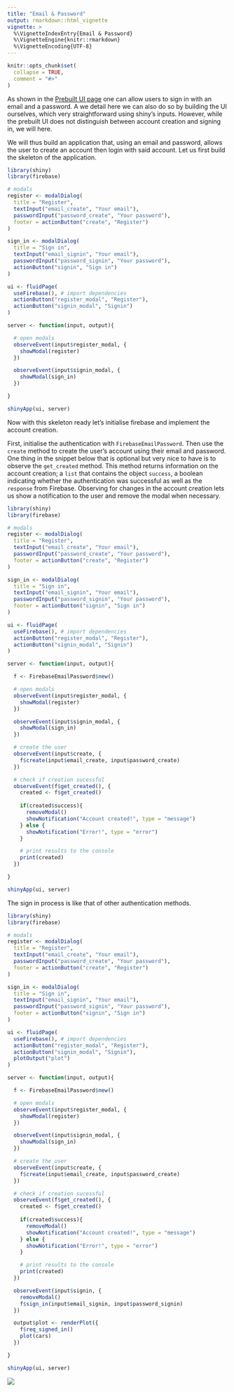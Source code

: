 ```yaml
---
title: "Email & Password"
output: rmarkdown::html_vignette
vignette: >
  %\VignetteIndexEntry{Email & Password}
  %\VignetteEngine{knitr::rmarkdown}
  %\VignetteEncoding{UTF-8}
---
```


```r
knitr::opts_chunk$set(
  collapse = TRUE,
  comment = "#>"
)
```

As shown in the [Prebuilt UI page](get-started.html) one can allow users to sign in with an email and a password. A we detail here we can also do so by building the UI ourselves, which very straightforward using shiny's inputs. However, while the prebuilt UI does not distinguish between account creation and signing in, we will here.

We will thus build an application that, using an email and password, allows the user to create an account then login with said account. Let us first build the skeleton of the application. 

```r
library(shiny)
library(firebase)

# modals
register <- modalDialog(
  title = "Register",
  textInput("email_create", "Your email"),
  passwordInput("password_create", "Your password"),
  footer = actionButton("create", "Register")
)

sign_in <- modalDialog(
  title = "Sign in",
  textInput("email_signin", "Your email"),
  passwordInput("password_signin", "Your password"),
  actionButton("signin", "Sign in")
)

ui <- fluidPage(
  useFirebase(), # import dependencies
  actionButton("register_modal", "Register"),
  actionButton("signin_modal", "Signin")
)

server <- function(input, output){

  # open modals
  observeEvent(input$register_modal, {
    showModal(register)
  })

  observeEvent(input$signin_modal, {
    showModal(sign_in)
  })

}

shinyApp(ui, server)
```

Now with this skeleton ready let's initialise firebase and implement the account creation. 

First, initialise the authentication with `FirebaseEmailPassword`. Then use the `create` method to create the user's account using their email and password. One thing in the snippet below that is optional but very nice to have is to observe the `get_created` method. This method returns information on the account creation; a `list` that contains the object `success`, a boolean indicating whether the authentication was successful as well as the `response` from Firebase. Observing for changes in the account creation lets us show a notification to the user and remove the modal when necessary.

```r
library(shiny)
library(firebase)

# modals
register <- modalDialog(
  title = "Register",
  textInput("email_create", "Your email"),
  passwordInput("password_create", "Your password"),
  footer = actionButton("create", "Register")
)

sign_in <- modalDialog(
  title = "Sign in",
  textInput("email_signin", "Your email"),
  passwordInput("password_signin", "Your password"),
  footer = actionButton("signin", "Sign in")
)

ui <- fluidPage(
  useFirebase(), # import dependencies
  actionButton("register_modal", "Register"),
  actionButton("signin_modal", "Signin")
)

server <- function(input, output){

  f <- FirebaseEmailPassword$new()

  # open modals
  observeEvent(input$register_modal, {
    showModal(register)
  })

  observeEvent(input$signin_modal, {
    showModal(sign_in)
  })

  # create the user
  observeEvent(input$create, {
    f$create(input$email_create, input$password_create)
  })

  # check if creation sucessful
  observeEvent(f$get_created(), {
    created <- f$get_created()
    
    if(created$success){
      removeModal()
      showNotification("Account created!", type = "message")
    } else {
      showNotification("Error!", type = "error")
    }

    # print results to the console
    print(created)
  })

}

shinyApp(ui, server)
```

The sign in process is like that of other authentication methods.

```r
library(shiny)
library(firebase)

# modals
register <- modalDialog(
  title = "Register",
  textInput("email_create", "Your email"),
  passwordInput("password_create", "Your password"),
  footer = actionButton("create", "Register")
)

sign_in <- modalDialog(
  title = "Sign in",
  textInput("email_signin", "Your email"),
  passwordInput("password_signin", "Your password"),
  footer = actionButton("signin", "Sign in")
)

ui <- fluidPage(
  useFirebase(), # import dependencies
  actionButton("register_modal", "Register"),
  actionButton("signin_modal", "Signin"),
  plotOutput("plot")
)

server <- function(input, output){

  f <- FirebaseEmailPassword$new()

  # open modals
  observeEvent(input$register_modal, {
    showModal(register)
  })

  observeEvent(input$signin_modal, {
    showModal(sign_in)
  })

  # create the user
  observeEvent(input$create, {
    f$create(input$email_create, input$password_create)
  })

  # check if creation sucessful
  observeEvent(f$get_created(), {
    created <- f$get_created()
    
    if(created$success){
      removeModal()
      showNotification("Account created!", type = "message")
    } else {
      showNotification("Error!", type = "error")
    }

    # print results to the console
    print(created)
  })

  observeEvent(input$signin, {
    removeModal()
    f$sign_in(input$email_signin, input$password_signin)
  })

  output$plot <- renderPlot({
    f$req_signed_in()
    plot(cars)
  })

}

shinyApp(ui, server)
```

![](firebase_email_password.gif)
